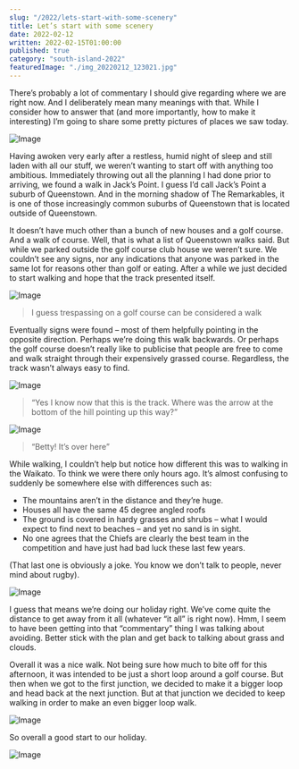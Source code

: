 ```yaml
---
slug: "/2022/lets-start-with-some-scenery"
title: Let’s start with some scenery
date: 2022-02-12
written: 2022-02-15T01:00:00
published: true
category: "south-island-2022"
featuredImage: "./img_20220212_123021.jpg"
---
```


There’s probably a lot of commentary I should give regarding where we are right now. And I deliberately mean many meanings with that. While I consider how to answer that (and more importantly, how to make it interesting) I’m going to share some pretty pictures of places we saw today.

![Image](img_20220212_121623.jpg)

Having awoken very early after a restless, humid night of sleep and still laden with all our stuff, we weren’t wanting to start off with anything too ambitious. Immediately throwing out all the planning I had done prior to arriving, we found a walk in Jack’s Point. I guess I’d call Jack’s Point a suburb of Queenstown. And in the morning shadow of The Remarkables, it is one of those increasingly common suburbs of Queenstown that is located outside of Queenstown.

It doesn’t have much other than a bunch of new houses and a golf course. And a walk of course. Well, that is what a list of Queenstown walks said. But while we parked outside the golf course club house we weren’t sure. We couldn’t see any signs, nor any indications that anyone was parked in the same lot for reasons other than golf or eating. After a while we just decided to start walking and hope that the track presented itself.

![Image](img_20220212_121604-1.jpg)

> I guess trespassing on a golf course can be considered a walk

Eventually signs were found – most of them helpfully pointing in the opposite direction. Perhaps we’re doing this walk backwards. Or perhaps the golf course doesn’t really like to publicise that people are free to come and walk straight through their expensively grassed course. Regardless, the track wasn’t always easy to find.

![Image](img_20220212_123021.jpg)

> “Yes I know now that this is the track. Where was the arrow at the bottom of the hill pointing up this way?”

![Image](img_20220212_122317.jpg)

> “Betty! It’s over here”

While walking, I couldn’t help but notice how different this was to walking in the Waikato. To think we were there only hours ago. It’s almost confusing to suddenly be somewhere else with differences such as:

* The mountains aren’t in the distance and they’re huge.
* Houses all have the same 45 degree angled roofs
* The ground is covered in hardy grasses and shrubs – what I would expect to find next to beaches – and yet no sand is in sight.
* No one agrees that the Chiefs are clearly the best team in the competition and have just had bad luck these last few years.

(That last one is obviously a joke. You know we don’t talk to people, never mind about rugby).

![Image](img_20220212_124254.jpg)

I guess that means we’re doing our holiday right. We’ve come quite the distance to get away from it all (whatever “it all” is right now). Hmm, I seem to have been getting into that “commentary” thing I was talking about avoiding. Better stick with the plan and get back to talking about grass and clouds.

Overall it was a nice walk. Not being sure how much to bite off for this afternoon, it was intended to be just a short loop around a golf course. But then when we got to the first junction, we decided to make it a bigger loop and head back at the next junction. But at that junction we decided to keep walking in order to make an even bigger loop walk.

![Image](img_20220212_122635.jpg)

So overall a good start to our holiday.

![Image](img_20220212_124351.jpg)